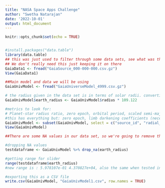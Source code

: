 ---
title: "NASA Space Apps Challenge"
author: "Swetha Natarajan"
date: '2022-10-01'
output: html_document
---

```{r setup, include=FALSE}
knitr::opts_chunk$set(echo = TRUE)
```


```{r}
```

```{r}
#install.packages("data.table")
library(data.table)
## this was just used to filter through some data sets, see what was there
## We don't really need this just keeping it on there 
GaiaData1 <- fread("GaiaSource_000-000-000.csv.gz")
View(GaiaData1)

##Main model and data we will be using
GaiaUnivModel <- fread("GaiaUniverseModel_4999.csv.gz")

# the radius given in the data set is in terms of solar radii. converting to earth radii.
GaiaUnivModel$earth_radius <- GaiaUnivModel$radius * 109.122

#metrics to look for: 
# Planet-star radius ratio, zero epoch, orbital period, scaled semi-major axis, inclination, eccentricity, argument of periastron, limb darkening coefficients
#this has everything but: zero epoch, limb darkening coefficients (necessary metrics)
GaiaUnivModel <- subset(GaiaUnivModel, select = c("source_id", "radial_velocity","spectral_type", "logg", "age", "radius", "vsini", "population", "semimajor_axis", "eccentricity", "orbit_period", "variability_period", "periastron_argument", "inclination", "mass", "earth_radius"))
View(GaiaUnivModel)

##There are some NA values in our data set, so we're going to remove them

#dropping NA values
testdataframe <- GaiaUnivModel %>% drop_na(earth_radius)

#getting range for slider
range(testdataframe$earth_radius)
#new range is : 5.978107e-01 4.370827e+04, also the same when tested in excel 

#exporting this as a CSV file
write.csv(GaiaUnivModel, "GaiaUnivModel1.csv", row.names = TRUE)

```


